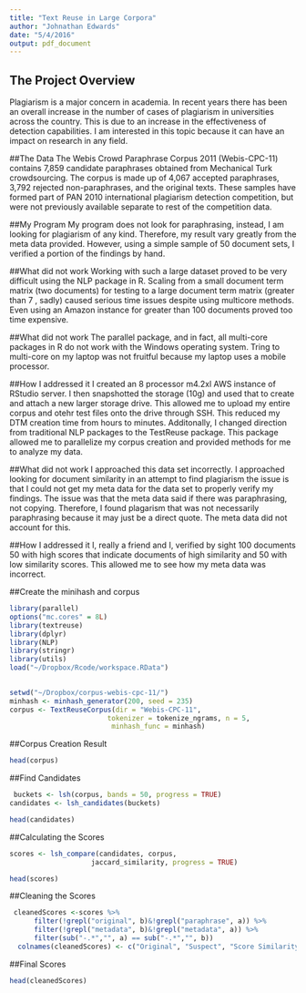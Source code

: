 ```yaml
---
title: "Text Reuse in Large Corpora"
author: "Johnathan Edwards"
date: "5/4/2016"
output: pdf_document
---
```



## The Project Overview
Plagiarism is a major concern in academia. In recent years there has been an overall increase in the number of
cases of plagiarism in universities across the country. This is due to an increase in the effectiveness of detection
capabilities. I am interested in this topic because it can have an impact on research in any field.

##The Data
The Webis Crowd Paraphrase Corpus 2011 (Webis-CPC-11) contains 7,859 candidate paraphrases obtained from Mechanical Turk crowdsourcing. The corpus is made up of 4,067 accepted paraphrases, 3,792 rejected non-paraphrases, and the original texts. These samples have formed part of PAN 2010 international plagiarism detection competition, but were not previously available separate to rest of the competition data.


##My Program
My program does not look for paraphrasing, instead, I am looking for plagiarism of any kind. Therefore, my result vary greatly from the meta data provided. However, using a simple sample of 50 document sets, I verified a portion of the findings by hand.


##What did not work
Working with such a large dataset proved to be very difficult using the NLP package in R. Scaling from a small document term matrix (two documents) for testing to a large document term matrix (greater than 7 , sadly) caused serious time issues despite using multicore methods. Even using an Amazon instance for greater than 100 documents proved too time expensive.

##What did not work
The parallel package, and in fact, all multi-core packages in R do not work with the Windows operating system. Tring to multi-core on my laptop was not fruitful because my laptop uses a mobile processor.

##How I addressed it
I created an 8 processor m4.2xl AWS instance of RStudio server. I then snapshotted the storage (10g) and used that to create and attach a new larger storage drive. This allowed me to upload my entire corpus and otehr test files onto the drive through SSH. This reduced my DTM creation time from hours to minutes. Additonally, I changed direction from traditional NLP packages to the TestReuse package. This package allowed me to parallelize my corpus creation and provided methods for me to analyze my data.

##What did not work
I approached this data set incorrectly. I approached looking for document similarity in an attempt to find plagiarism the issue is that I could not get my meta data for the data set to properly verify my findings. The issue was that the meta data said if there was paraphrasing, not copying. Therefore, I found plagarism that was not necessarily paraphrasing because it may just be a direct quote. The meta data did not account for this.

##How I addressed it
I, really a friend and I,  verified by sight 100 documents 50 with high scores that indicate documents of high similarity and 50 with low similarity scores. This allowed me to see how my meta data was incorrect.

##Create the minihash and corpus

```r
library(parallel)
options("mc.cores" = 8L)
library(textreuse)
library(dplyr)
library(NLP)
library(stringr)
library(utils)
load("~/Dropbox/Rcode/workspace.RData")
 
```

```r
setwd("~/Dropbox/corpus-webis-cpc-11/")
minhash <- minhash_generator(200, seed = 235)
corpus <- TextReuseCorpus(dir = "Webis-CPC-11",
                        tokenizer = tokenize_ngrams, n = 5,
                         minhash_func = minhash)

```

##Corpus Creation Result
```r
head(corpus)
```


##Find Candidates
```r
 buckets <- lsh(corpus, bands = 50, progress = TRUE)
candidates <- lsh_candidates(buckets)
```

```r
head(candidates)
```

##Calculating the Scores
```r
scores <- lsh_compare(candidates, corpus, 
                    jaccard_similarity, progress = TRUE)
```

```r
head(scores)
```


##Cleaning the Scores
```r
 cleanedScores <-scores %>% 
      filter(!grepl("original", b)&!grepl("paraphrase", a)) %>%
      filter(!grepl("metadata", b)&!grepl("metadata", a)) %>%
      filter(sub("-.*","", a) == sub("-.*","", b))
  colnames(cleanedScores) <- c("Original", "Suspect", "Score Similarity" )
```

##Final Scores
```r
head(cleanedScores)
```

